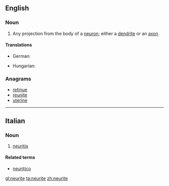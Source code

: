==English==

===Noun===
{{wikipedia}}
{{en-noun}}

# {{context|neuroanatomy|lang=en}} Any projection from the body of a [[neuron]]; either a [[dendrite]] or an [[axon]]

====Translations====
{{trans-top|any projection from the body of a neuron}}
* German: {{t|de|Neurit|m}}
{{trans-mid}}
* Hungarian: {{t|hu|neurit}}
{{trans-bottom}}

===Anagrams===
* [[retinue#English|retinue]]
* [[reunite#English|reunite]]
* [[uterine#English|uterine]]

----
==Italian==

===Noun===
{{it-noun|f}}

# {{context|pathology|lang=it}} [[neuritis]]

====Related terms====
* [[neuritico]]

[[gl:neurite]]
[[ta:neurite]]
[[zh:neurite]]